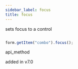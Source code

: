 ```yaml
---
sidebar_label: focus
title: focus
---
```



          


<Short>
 sets focus to a control






</Short>


~~~js

form.getItem("combo").focus();


~~~
 api_method

<Descr>



</Descr>


 added in v7.0
